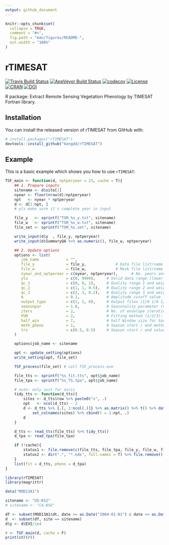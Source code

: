 ```yaml
---
output: github_document
---
```


<!-- README.md is generated from README.Rmd. Please edit that file -->

```r
knitr::opts_chunk$set(
  collapse = TRUE,
  comment = "#>",
  fig.path = "man/figures/README-",
  out.width = "100%"
)
```
# rTIMESAT

[![Travis Build Status](https://travis-ci.org/kongdd/rTIMESAT.svg?branch=master)](https://travis-ci.org/kongdd/rTIMESAT)
[![AppVeyor Build Status](https://ci.appveyor.com/api/projects/status/github/kongdd/rTIMESAT?branch=master&svg=true)](https://ci.appveyor.com/project/kongdd/rTIMESAT)
[![codecov](https://codecov.io/gh/kongdd/rTIMESAT/branch/master/graph/badge.svg)](https://codecov.io/gh/kongdd/rTIMESAT)
[![License](http://img.shields.io/badge/license-GPL%20%28%3E=%202%29-brightgreen.svg?style=flat)](http://www.gnu.org/licenses/gpl-2.0.html)
[![CRAN](http://www.r-pkg.org/badges/version/rTIMESAT)](https://cran.r-project.org/package=rTIMESAT)
[![DOI](https://zenodo.org/badge/171882895.svg)](https://zenodo.org/badge/latestdoi/171882895)

R package: Extract Remote Sensing Vegetation Phenology by TIMESAT Fortran library.

## Installation

You can install the released version of rTIMESAT from GitHub with:
<!-- [CRAN](https://CRAN.R-project.org) with: -->

```r
# install.packages("rTIMESAT")
devtools::install_github("kongdd/rTIMESAT")
```

## Example
This is a basic example which shows you how to use `rTIMESAT`:

```r
TSF_main <- function(d, nptperyear = 23, cache = T){
    ## 1. Prepare inputs
    sitename <- d$site[1]
    nyear <- floor(nrow(d)/nptperyear)
    npt   <- nyear * nptperyear
    d <- d[1:npt, ]
    # pls make sure it's complete year in input

    file_y   <- sprintf("TSM_%s_y.txt", sitename)
    file_w   <- sprintf("TSM_%s_w.txt", sitename)
    file_set <- sprintf("TSM_%s.set", sitename)

    write_input(d$y  , file_y, nptperyear)
    write_input(d$SummaryQA %>% as.numeric(), file_w, nptperyear)

    ## 2. Update options
    options <- list(
       job_name            = "",
       file_y              = file_y,             # Data file list/name
       file_w              = file_w,             # Mask file list/name
       nyear_and_nptperear = c(nyear, nptperyear),      # No. years and no. points per year
       ylu                 = c(0, 9999),     # Valid data range (lower upper)
       qc_1                = c(0, 0, 1),     # Quality range 1 and weight
       qc_2                = c(1, 1, 0.5),   # Quality range 2 and weight
       qc_3                = c(2, 3, 0.2),   # Quality range 3 and weight
       A                   = 0.1,            # Amplitude cutoff value
       output_type         = c(1, 1, 0),     # Output files (1/0 1/0 1/0), 1: seasonality data; 2: smoothed time-series; 3: original time-series
       seasonpar           = 1.0,            # Seasonality parameter (0-1)
       iters               = 2,              # No. of envelope iterations (3/2/1)
       FUN                 = 2,              # Fitting method (1/2/3): (SG/AG/DL)
       half_win            = 7,              # half Window size for Sav-Gol.
       meth_pheno          = 1,              # Season start / end method (4/3/2/1)
       trs                 = c(0.5, 0.5)     # Season start / end values
    )

    options$job_name <- sitename

    opt <- update_setting(options)
    write_setting(opt, file_set)

    TSF_process(file_set) # call TSF_process.exe

    file_tts <- sprintf("%s_fit.tts", opt$job_name)
    file_tpa <- sprintf("%s_TS.tpa", opt$job_name)

    # note: only suit for ascii
    tidy_tts <- function(d_tts){
        sites <- d_tts$row %>% paste0("v", .)
        npt   <- ncol(d_tts) - 2
        d <- d_tts %>% {.[, 3:ncol(.)]} %>% as.matrix() %>% t() %>% data.frame() %>%
            set_colnames(sites) %>% cbind(t = 1:npt, .)
        d
    }

    d_tts <- read_tts(file_tts) %>% tidy_tts()
    d_tpa <- read_tpa(file_tpa)

    if (!cache){
        status1 <- file.remove(c(file_tts, file_tpa, file_y, file_w, file_set))
        status2 <- dir(".", "*.ndx", full.names = T) %>% file.remove()
    }
    list(fit = d_tts, pheno = d_tpa)
}
```

```r
library(rTIMESAT)
library(magrittr)

data("MOD13A1")

sitename <- "US-KS2"
# sitename <- "CA-NS6"

df <- subset(MOD13A1$dt, date >= as.Date("2004-01-01") & date <= as.Date("2010-12-31"))
d  <- subset(df, site == sitename)
d$y <- d$EVI/1e4

r <- TSF_main(d, cache = F)
print(str(r))
```
